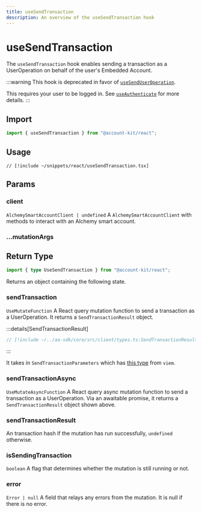 ```yaml
---
title: useSendTransaction
description: An overview of the useSendTransaction hook
---
```


# useSendTransaction

The `useSendTransaction` hook enables sending a transaction as a UserOperation on behalf of the user's Embedded Account.

:::warning
This hook is deprecated in favor of [`useSendUserOperation`](/react/useSendUserOperation).

This requires your user to be logged in. See [`useAuthenticate`](/react/useAuthenticate) for more details.
:::

## Import

```ts
import { useSendTransaction } from "@account-kit/react";
```

## Usage

```tsx [useSendTransaction.tsx]
// [!include ~/snippets/react/useSendTransaction.tsx]
```

## Params

### client

`AlchemySmartAccountClient | undefined`
A `AlchemySmartAccountClient` with methods to interact with an Alchemy smart account.

### ...mutationArgs


<BaseHookMutationArgs />

## Return Type

```ts
import { type UseSendTransaction } from "@account-kit/react";
```

Returns an object containing the following state.

### sendTransaction

`UseMutateFunction`
A React query mutation function to send a transaction as a UserOperation. It returns a `SendTransactionResult` object.

:::details[SendTransactionResult]

```ts [types.ts]
// [!include ~/../aa-sdk/core/src/client/types.ts:SendTransactionResult]
```

:::

It takes in `SendTransactionParameters` which has [this type](https://viem.sh/docs/actions/wallet/sendTransaction#parameters) from `viem`.

### sendTransactionAsync

`UseMutateAsyncFunction`
A React query async mutation function to send a transaction as a UserOperation. Via an awaitable promise, it returns a `SendTransactionResult` object shown above.

### sendTransactionResult

An transaction hash if the mutation has run successfully, `undefined` otherwise.

### isSendingTransaction

`boolean`
A flag that determines whether the mutation is still running or not.

### error

`Error | null`
A field that relays any errors from the mutation. It is null if there is no error.
